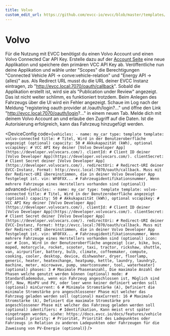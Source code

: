 ```yaml
---
title: Volvo
custom_edit_url: https://github.com/evcc-io/evcc/blob/master/templates/definition/vehicle/volvo-connected.yaml
---
```



# Volvo

Für die Nutzung mit EVCC benötigst du einen Volvo Account und einen Volvo Connected Car API Key.
Erstelle dazu auf der [Account Seite](https://developer.volvocars.com/account/) eine neue Applikation und speichere den primären VCC API Key ab.
Veröffentliche nun deine Applikation und wähle unter "Scopes" die Berechtigungen "Connected Vehicle API -> conve:vehicle-relation" und "Energy API -> (alles)" aus.
Als Redirect URL musst du die URL deiner EVCC Instanz eintragen, zb "http://evcc.local:7070/oauth/callback".
Sobald die Applikation erstellt ist, wird sie als "Publication under Review" angezeigt. Das ist nicht weiter schlimm, es funktioniert trotzdem.
Beim Anlegen des Fahrzeugs über die UI wird ein Fehler angezeigt.
Schaue im Log nach der Meldung "registering oauth provider at /oauth/login?..." und öffne den Link "http://evcc.local:7070/oauth/login?..." in einem neuen Tab.
Melde dich mit deinem Volvo Account an und erlaube den Zugriff auf die Daten. Ist die Autorisierung erfolgreich, kann das Fahrzeug hinzugefügt werden.


<DeviceConfig code={`vehicles:
    - name: my_car
      type: template
      template: volvo-connected
      title: # Titel, Wird in der Benutzeroberfläche angezeigt (optional)
      capacity: 50 # Akkukapazität (kWh), optional
      vccapikey: # VCC API Key deiner [Volvo Developer App](https://developer.volvocars.com/).
      clientId: # Client ID deiner [Volvo Developer App](https://developer.volvocars.com/).
      clientSecret: # Client Secret deiner [Volvo Developer App](https://developer.volvocars.com/).
      redirectUri: # Redirect-URI deiner EVCC-Instanz, Format: http://evcc.local:7070/oauth/callback. Muss mit der Redirect-URI übereinstimmen, die in deiner Volvo Developer App festgelegt ist.
      vin: WF0FXX... # Fahrzeugidentifikationsnummer, Wenn mehrere Fahrzeuge eines Herstellers vorhanden sind (optional)`} advanced={`vehicles:
    - name: my_car
      type: template
      template: volvo-connected
      title: # Titel, Wird in der Benutzeroberfläche angezeigt (optional)
      capacity: 50 # Akkukapazität (kWh), optional
      vccapikey: # VCC API Key deiner [Volvo Developer App](https://developer.volvocars.com/).
      clientId: # Client ID deiner [Volvo Developer App](https://developer.volvocars.com/).
      clientSecret: # Client Secret deiner [Volvo Developer App](https://developer.volvocars.com/).
      redirectUri: # Redirect-URI deiner EVCC-Instanz, Format: http://evcc.local:7070/oauth/callback. Muss mit der Redirect-URI übereinstimmen, die in deiner Volvo Developer App festgelegt ist.
      vin: WF0FXX... # Fahrzeugidentifikationsnummer, Wenn mehrere Fahrzeuge eines Herstellers vorhanden sind (optional)
      icon: car # Icon, Wird in der Benutzeroberfläche angezeigt [car, bike, bus, moped, motorcycle, rocket, scooter, taxi, tractor, rickshaw, shuttle, van, airpurifier, battery, bulb, climate, coffeemaker, compute, cooking, cooler, desktop, device, dishwasher, dryer, floorlamp, generic, heater, heatexchange, heatpump, kettle, laundry, laundry2, machine, meter, microwave, pump, smartconsumer, tool, waterheater] (optional)
      phases: 3 # Maximale Phasenanzahl, Die maximale Anzahl der Phasen welche genutzt werden können (optional)
      mode: # Standardlademodus, wenn ein Fahrzeug angeschlossen ist, Möglich sind Off, Now, MinPV und PV, oder leer wenn keiner definiert werden soll (optional)
      minCurrent: 6 # Minimale Stromstärke (A), Definiert die minimale Stromstärke pro angeschlossener Phase mit welcher das Fahrzeug geladen werden soll (optional)
      maxCurrent: 16 # Maximale Stromstärke (A), Definiert die maximale Stromstärke pro angeschlossener Phase mit welcher das Fahrzeug geladen werden soll (optional)
      identifiers: # Identifikation, Kann meist erst später eingetragen werden, siehe: https://docs.evcc.io/docs/features/vehicle (optional)
      priority: # Priorität, Priorität des Ladepunktes oder Fahrzeugs in Relation zu anderen Ladepunkten oder Fahrzeugen für die Zuweisung von PV-Energie (optional)`} />

